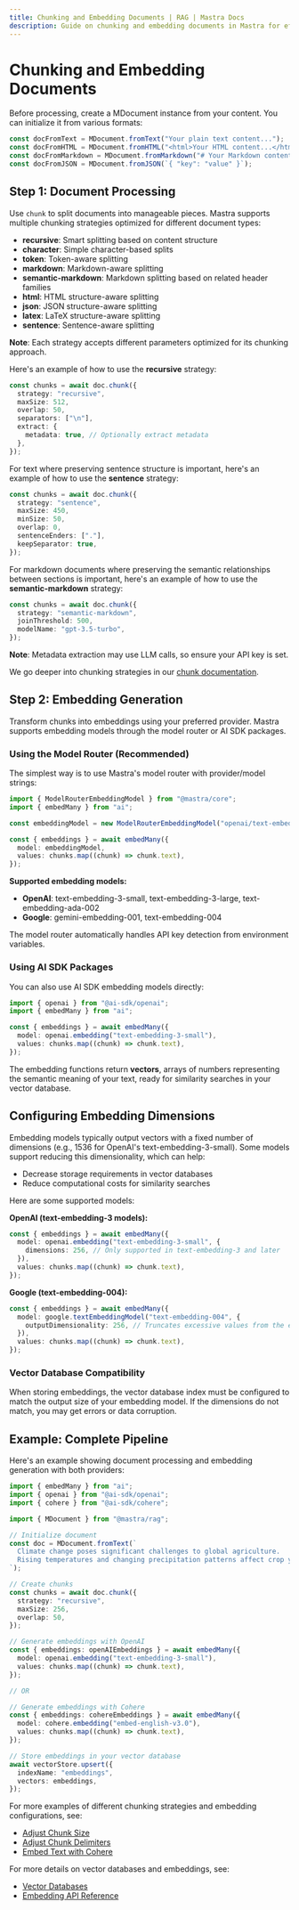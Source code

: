 ```yaml
---
title: Chunking and Embedding Documents | RAG | Mastra Docs
description: Guide on chunking and embedding documents in Mastra for efficient processing and retrieval.
---
```


# Chunking and Embedding Documents

Before processing, create a MDocument instance from your content. You can initialize it from various formats:

```typescript
const docFromText = MDocument.fromText("Your plain text content...");
const docFromHTML = MDocument.fromHTML("<html>Your HTML content...</html>");
const docFromMarkdown = MDocument.fromMarkdown("# Your Markdown content...");
const docFromJSON = MDocument.fromJSON(`{ "key": "value" }`);
```

## Step 1: Document Processing

Use `chunk` to split documents into manageable pieces. Mastra supports multiple chunking strategies optimized for different document types:

- **recursive**: Smart splitting based on content structure
- **character**: Simple character-based splits
- **token**: Token-aware splitting
- **markdown**: Markdown-aware splitting
- **semantic-markdown**: Markdown splitting based on related header families
- **html**: HTML structure-aware splitting
- **json**: JSON structure-aware splitting
- **latex**: LaTeX structure-aware splitting
- **sentence**: Sentence-aware splitting

**Note**: Each strategy accepts different parameters optimized for its chunking approach.

Here's an example of how to use the **recursive** strategy:

```typescript
const chunks = await doc.chunk({
  strategy: "recursive",
  maxSize: 512,
  overlap: 50,
  separators: ["\n"],
  extract: {
    metadata: true, // Optionally extract metadata
  },
});
```

For text where preserving sentence structure is important, here's an example of how to use the **sentence** strategy:

```typescript
const chunks = await doc.chunk({
  strategy: "sentence",
  maxSize: 450,
  minSize: 50,
  overlap: 0,
  sentenceEnders: ["."],
  keepSeparator: true,
});
```

For markdown documents where preserving the semantic relationships between sections is important, here's an example of how to use the **semantic-markdown** strategy:

```typescript
const chunks = await doc.chunk({
  strategy: "semantic-markdown",
  joinThreshold: 500,
  modelName: "gpt-3.5-turbo",
});
```

**Note**: Metadata extraction may use LLM calls, so ensure your API key is set.

We go deeper into chunking strategies in our [chunk documentation](#).

## Step 2: Embedding Generation

Transform chunks into embeddings using your preferred provider. Mastra supports embedding models through the model router or AI SDK packages.

### Using the Model Router (Recommended)

The simplest way is to use Mastra's model router with provider/model strings:

```typescript
import { ModelRouterEmbeddingModel } from "@mastra/core";
import { embedMany } from "ai";

const embeddingModel = new ModelRouterEmbeddingModel("openai/text-embedding-3-small");

const { embeddings } = await embedMany({
  model: embeddingModel,
  values: chunks.map((chunk) => chunk.text),
});
```

**Supported embedding models:**

- **OpenAI**: text-embedding-3-small, text-embedding-3-large, text-embedding-ada-002
- **Google**: gemini-embedding-001, text-embedding-004

The model router automatically handles API key detection from environment variables.

### Using AI SDK Packages

You can also use AI SDK embedding models directly:

```typescript
import { openai } from "@ai-sdk/openai";
import { embedMany } from "ai";

const { embeddings } = await embedMany({
  model: openai.embedding("text-embedding-3-small"),
  values: chunks.map((chunk) => chunk.text),
});
```

The embedding functions return **vectors**, arrays of numbers representing the semantic meaning of your text, ready for similarity searches in your vector database.

## Configuring Embedding Dimensions

Embedding models typically output vectors with a fixed number of dimensions (e.g., 1536 for OpenAI's text-embedding-3-small). Some models support reducing this dimensionality, which can help:

- Decrease storage requirements in vector databases
- Reduce computational costs for similarity searches

Here are some supported models:

**OpenAI (text-embedding-3 models):**

```typescript
const { embeddings } = await embedMany({
  model: openai.embedding("text-embedding-3-small", {
    dimensions: 256, // Only supported in text-embedding-3 and later
  }),
  values: chunks.map((chunk) => chunk.text),
});
```

**Google (text-embedding-004):**

```typescript
const { embeddings } = await embedMany({
  model: google.textEmbeddingModel("text-embedding-004", {
    outputDimensionality: 256, // Truncates excessive values from the end
  }),
  values: chunks.map((chunk) => chunk.text),
});
```

### Vector Database Compatibility

When storing embeddings, the vector database index must be configured to match the output size of your embedding model. If the dimensions do not match, you may get errors or data corruption.

## Example: Complete Pipeline

Here's an example showing document processing and embedding generation with both providers:

```typescript
import { embedMany } from "ai";
import { openai } from "@ai-sdk/openai";
import { cohere } from "@ai-sdk/cohere";

import { MDocument } from "@mastra/rag";

// Initialize document
const doc = MDocument.fromText(`
  Climate change poses significant challenges to global agriculture.
  Rising temperatures and changing precipitation patterns affect crop yields.
`);

// Create chunks
const chunks = await doc.chunk({
  strategy: "recursive",
  maxSize: 256,
  overlap: 50,
});

// Generate embeddings with OpenAI
const { embeddings: openAIEmbeddings } = await embedMany({
  model: openai.embedding("text-embedding-3-small"),
  values: chunks.map((chunk) => chunk.text),
});

// OR

// Generate embeddings with Cohere
const { embeddings: cohereEmbeddings } = await embedMany({
  model: cohere.embedding("embed-english-v3.0"),
  values: chunks.map((chunk) => chunk.text),
});

// Store embeddings in your vector database
await vectorStore.upsert({
  indexName: "embeddings",
  vectors: embeddings,
});
```

For more examples of different chunking strategies and embedding configurations, see:

- [Adjust Chunk Size](#)
- [Adjust Chunk Delimiters](#)
- [Embed Text with Cohere](#)

For more details on vector databases and embeddings, see:

- [Vector Databases](#)
- [Embedding API Reference](#)
